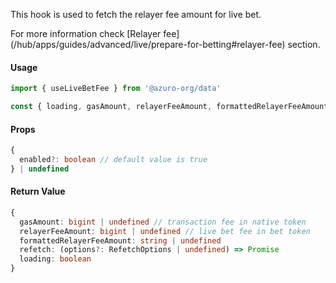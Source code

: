 
This hook is used to fetch the relayer fee amount for live bet.

<Callout type="info">
  For more information check [Relayer fee](/hub/apps/guides/advanced/live/prepare-for-betting#relayer-fee) section.
</Callout>

#### Usage

```ts
import { useLiveBetFee } from '@azuro-org/data'

const { loading, gasAmount, relayerFeeAmount, formattedRelayerFeeAmount } = useLiveBetFee()
```

#### Props

```ts
{
  enabled?: boolean // default value is true
} | undefined
```

#### Return Value

```ts
{
  gasAmount: bigint | undefined // transaction fee in native token
  relayerFeeAmount: bigint | undefined // live bet fee in bet token
  formattedRelayerFeeAmount: string | undefined
  refetch: (options?: RefetchOptions | undefined) => Promise
  loading: boolean
}
```
